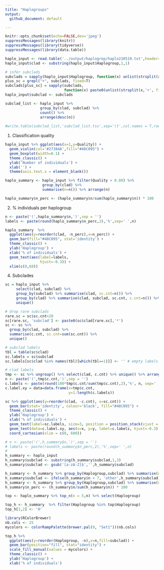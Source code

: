 ```yaml
---
title: "Haplogroups"
output: 
  github_document: default

---
```


```r
knitr::opts_chunk$set(echo=FALSE,dev='jpeg')
suppressMessages(library(knitr))
suppressMessages(library(tidyverse))
suppressMessages(library(data.table))
```


```r
haplo_input <- read.table('../output/haplogrep/haplo210519.txt',header=T) 
haplo_input$clad <- substring(haplo_input$Haplogroup,1,1)

# infer subclads
subclads = sapply(haplo_input$Haplogroup, function(x) unlist(strsplit(x,'[a-z]'))[1])
plus_sc = grepl("+", subclads, fixed=T)
subclads[plus_sc] = sapply(subclads, 
                           function(x) paste0(unlist(strsplit(x,'+', fixed=T))[1],'+'))[plus_sc]
haplo_input$subclad <- subclads

subclad_list <- haplo_input %>% 
                group_by(clad, subclad) %>% 
                count() %>% 
                arrange(desc(n))
  
#write.table(subclad_list,'subclad_list.tsv',sep='\t',col.names = T,row.names = F,quote = F)
```

1. Classification quality

```r
haplo_input %>% ggplot(aes(x=1,y=Quality)) + 
  geom_violin(col='#27384A',fill="#48C095") +
  geom_boxplot(width=0.1) +
  theme_classic() +
  ylab('Number of individuals') +
  xlab('') +
  theme(axis.text.x = element_blank())
```

```r

haplo_summary <- haplo_input %>% filter(Quality > 0.80) %>% 
                 group_by(clad) %>% 
                 summarise(n=n()) %>% arrange(n)

haplo_summary$n_perc <- (haplo_summary$n/sum(haplo_summary$n)) * 100

```


2. % individuals per haplogroup

```r
n <- paste('(',haplo_summary$n,')',sep = '')
labels <- paste(round(haplo_summary$n_perc,2),'%',sep=' ',n)

haplo_summary  %>% 
  ggplot(aes(y=reorder(clad, -n_perc),x=n_perc)) +
  geom_bar(fill="#48C095", stat='identity') + 
  theme_classic() +
  ylab('Haplogroup') +
  xlab('% of individuals') +
  geom_text(aes(label=labels,
                hjust=-0.3)) +
  xlim(c(0,60))


```

4. Subclades

```r
sc = haplo_input %>% 
     select(clad, subclad) %>% 
     group_by(subclad) %>% summarise(clad, sc.cnt=n()) %>% 
     group_by(clad) %>% summarise(clad, subclad, sc.cnt, c.cnt=n()) %>% 
     unique()

# drop rare subclads
rare.sc = sc$sc.cnt<20
sc[rare.sc, 'subclad'] <- paste0(sc$clad[rare.sc],'*')
sc <- sc %>% 
  group_by(clad, subclad) %>% 
  summarise(c.cnt, sc.cnt=sum(sc.cnt)) %>% 
  unique()

# subclad labels
tbl = table(sc$clad)
sc.labels = sc$subclad
sc.labels[sc$clad %in% names(tbl)[which(tbl==1)]] <- '' # empty labels if no subclads

# clad labels
tmp <- sc %>% ungroup() %>% select(clad, c.cnt) %>% unique() %>% arrange(-c.cnt)
n <- paste('(',tmp$c.cnt,')',sep = '')
c.labels <- paste(round(100*tmp$c.cnt/sum(tmp$c.cnt),2),'%', n, sep=' ')                      
c.label.xy = data=data.frame(x=tmp$c.cnt, 
                             y=1:length(c.labels))

sc %>% ggplot(aes(y=reorder(clad, -c.cnt), x=sc.cnt)) +
  geom_bar(stat='identity', colour='black', fill="#48C095") +
  theme_classic() +
  ylab('Haplogroup') +
  xlab('% of individuals') + 
  geom_text(label=sc.labels, size=3, position = position_stack(vjust = 0.5)) + 
  geom_text(data=c.label.xy, aes(x=x, y=y, label=c.labels, hjust=-0.3), size=3) + 
  coord_cartesian(xlim = c(0, 600))

```


```r
# n <- paste('(',h_summary$n,')',sep = '')
# labels <- paste(round(h_summary$n_perc,2),'%',sep=' ',n)
# 
h_summary <- haplo_input 
h_summary$subclad <- substring(h_summary$subclad,1,3)
h_summary$subclad <- gsub('[a-zA-Z]$','',h_summary$subclad)

h_summary <- h_summary %>% group_by(Haplogroup,subclad) %>% summarise(n=n())
h_summary$subclad <- ifelse(h_summary$n < 7, 'other',h_summary$subclad)
h_summary <- h_summary %>% group_by(Haplogroup,subclad) %>% summarise(n=sum(n))
h_summary$n_perc <- (h_summary$n/sum(h_summary$n)) * 100

top <- haplo_summary %>% top_n(n = 5,n) %>% select(Haplogroup)

top_h <- h_summary  %>% filter(Haplogroup %in% top$Haplogroup) 
top_h[1,2] <- 'H'

library(RColorBrewer)
nb.cols <- 25
mycolors <- colorRampPalette(brewer.pal(9, "Set1"))(nb.cols)

top_h %>%
  ggplot(aes(y=reorder(Haplogroup, -n),x=n,fill=subclad)) +
  geom_bar(position="fill", stat="identity") +
  scale_fill_manual(values = mycolors) +
  theme_classic() +
  ylab('Haplogroup') +
  xlab('% of individuals') 

```
